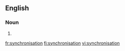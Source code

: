 ==English==

===Noun===
{{en-noun}}

# {{alternative spelling of|synchronization}}

[[fr:synchronisation]]
[[fi:synchronisation]]
[[vi:synchronisation]]